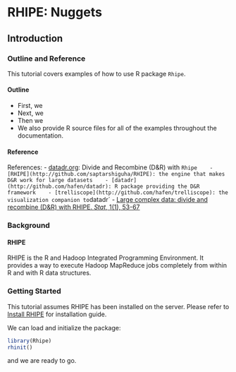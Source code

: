 # RHIPE: Nuggets #

## Introduction ##

### Outline and Reference ###

This tutorial covers examples of how to use R package `Rhipe`.


#### Outline

- First, we 
- Next, we 
- Then we 
- We also provide R source files for all of the examples throughout the documentation.

#### Reference


References:
   - [datadr.org](http://datadr.org): Divide and Recombine (D&R) with `Rhipe
   - [RHIPE](http://github.com/saptarshiguha/RHIPE): the engine that makes D&R work for large datasets
   - [datadr](http://github.com/hafen/datadr): R package providing the D&R framework
   - [trelliscope](http://github.com/hafen/trelliscope): the visualization companion to `datadr`
   - [Large complex data: divide and recombine (D&R) with RHIPE. *Stat*, 1(1), 53-67](http://onlinelibrary.wiley.com/doi/10.1002/sta4.7/full)


### Background ###
<!--
#### Hadoop 
Hadoop is an open source programming framework for distributed computing with massive data sets 
using a cluster of networked computers. It has changed the way many web companies work, bringing 
cluster computing to people with little knowledge of the intricacies of concurrent/distributed 
programming. Part of the reason for its success is that it has a fixed programming paradigm. It 
somewhat restricts what the user can parallelize but once an algorithm has been written the 
‘MapReduce way’, concurrency and distribution over a cluster comes for free.

It consists of two components: the Hadoop Distributed Filesystem and Hadoop MapReduce. They are 
based on the Google Filesystem and Google MapReduce respectively. Companies using these include 
Amazon, Ebay, New York Times, Facebook to name a few. 

#### Hadoop Distributed Filesystem

The Hadoop Distributed Filesystem (HDFS) sits on top of the file system of a computer (called the 
local filesystem). It pools the hard drive space of a cluster or heterogenous computers (e.g. 
different hardware and operating systems) and provides a unified view to the user. For example, with
 a cluster of 10 computers each with 1TB hard drive space available to Hadoop, the HDFS provides a 
user 10 TB of hard drive space. A single file can be bigger than maximum size on the local filesystem 
e.g. 2TB files can be saved on the HDFS. The HDFS is catered to large files and high throughput reads.
 Appends to files are not allowed. Files written to the HDFS are chunked into blocks, each block is 
replicated and saved on different cluster computers. This provides a measure of safety in case of 
transient or permanent computer failures. When a file is written to the HDFS, the client contacts the 
Namenode, a computer that serves as the gateway to the HDFS. It also performs a lot of administrative 
tasks, such as saving the mapping between a file and the location of its block across the cluster and
 so on. The Namenode tells the client which Datanodes (the computers that make up the HDFS) to store 
the data onto. It also tells the client which Datanodes to read the data from when a read request is 
performed. 
#### Hadoop MapReduce

Concurrent programming is difficult to get right. As Herb Sutter put it:

    ... humans are quickly overwhelmed by concurrency and find it much more difficult
        to reason about concurrent than sequential code.

A statistician attempting concurrent programming needs to be aware of race conditions, deadlocks and 
tools to prevent this: locks, semaphores, and mutually exclusive regions etc. An approach suggested by 
Sutter et al (Software and the concurrency revolution, H. Sutter and J. Larus, ACM Queue, Volume 3,
Number 7 2005) is to provide programming models not functions that force the programmer to approach 
her algorithms differently. Once the programmer constructs the algorithm using this model, concurrency 
comes for free. The MapReduce programming model is one example. Correctly coded Condor DAGS are another 
example.

MapReduce (MapReduce: Simplified Data Processing on Large Clusters, Jeffrey Dean and Sanjay Ghemawat,
*Communications of the ACM*, 2008) consists of several embarrassingly parallel splits which are 
evaluated in parallel. This is called the Map. There is a synchronization guard where intermediate 
data created at the end of the Map is exchanged between nodes and another round of parallel computing
 starts, called the Reduce phase. In effect large scale simulation trials in which the programmer 
launches several thousands of independent computations is an example of a Map. Retrieving and collating 
the results (usually done in the R console) is an example of a manual reduce.

In detail, the input to a MapReduce computation is a set of N key,value pairs. The N pairs are 
partitioned into S arbitrary splits. Each split is a unit of computation and is assigned to one 
computing unit on the cluster. Thus the processing of the S splits occurs in parallel. Each split is
processed by a user given function M, that takes a sequence of input key,value pairs and outputs 
(one or many) intermediate key,value pairs. The Hadoop framework will partition the intermediate 
values by the intermediate key. That is intermediate values sharing the same intermediate key are 
grouped together. Once the map is complete, the if there are M distinct intermediate keys, a user 
given function R, will be given an intermediate key and all intermediate values associated with the 
same key. Each processing core is assigned a subset of intermediate keys to reduce and the reduction 
of the M intermediate keys occurs in parallel. The function R, takes an intermediate key, a stream of 
associated intermediate values and returns a final key,value pair or pairs.

The R programmer has used MapReduce ideas. For example, the tapply command splits a vector by a list
 of factors. This the map equivalent: each row of the vector is the value and the keys are the distinct
 levels of the list of factors. The reduce is the user given function applied to the partitions of the 
vector. The xyplot function in lattice takes a formula e.g. $F\sim Y|A*B$, subsets the the data frame by 
the cartesian product of the levels of A and B (the map) and displays each subset (the reduce). Hadoop 
MapReduce generalizes this to a distributed level.
-->
#### RHIPE

RHIPE is the R and Hadoop Integrated Programming Environment. It provides a way to execute Hadoop MapReduce
 jobs completely from within R and with R data structures.


### Getting Started ###

This tutorial assumes RHIPE has been installed on the server.
Please refer to [Install RHIPE](http://www.datadr.org/install.html) for installation guide.

We can load and initialize the package:

```r
library(Rhipe)
rhinit()
```

and we are ready to go.

